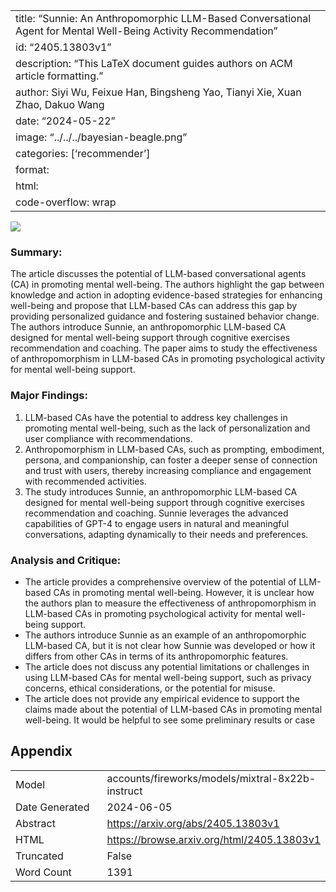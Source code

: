 
---
title: "Sunnie: An Anthropomorphic LLM-Based Conversational Agent for Mental Well-Being Activity Recommendation"
id: "2405.13803v1"
description: "This LaTeX document guides authors on ACM article formatting."
author: Siyi Wu, Feixue Han, Bingsheng Yao, Tianyi Xie, Xuan Zhao, Dakuo Wang
date: "2024-05-22"
image: "../../../bayesian-beagle.png"
categories: ['recommender']
format:
  html:
    code-overflow: wrap
---

![](../../../bayesian-beagle.png)

### Summary:

The article discusses the potential of LLM-based conversational agents (CA) in promoting mental well-being. The authors highlight the gap between knowledge and action in adopting evidence-based strategies for enhancing well-being and propose that LLM-based CAs can address this gap by providing personalized guidance and fostering sustained behavior change. The authors introduce Sunnie, an anthropomorphic LLM-based CA designed for mental well-being support through cognitive exercises recommendation and coaching. The paper aims to study the effectiveness of anthropomorphism in LLM-based CAs in promoting psychological activity for mental well-being support.

### Major Findings:

1. LLM-based CAs have the potential to address key challenges in promoting mental well-being, such as the lack of personalization and user compliance with recommendations.
2. Anthropomorphism in LLM-based CAs, such as prompting, embodiment, persona, and companionship, can foster a deeper sense of connection and trust with users, thereby increasing compliance and engagement with recommended activities.
3. The study introduces Sunnie, an anthropomorphic LLM-based CA designed for mental well-being support through cognitive exercises recommendation and coaching. Sunnie leverages the advanced capabilities of GPT-4 to engage users in natural and meaningful conversations, adapting dynamically to their needs and preferences.

### Analysis and Critique:

- The article provides a comprehensive overview of the potential of LLM-based CAs in promoting mental well-being. However, it is unclear how the authors plan to measure the effectiveness of anthropomorphism in LLM-based CAs in promoting psychological activity for mental well-being support.
- The authors introduce Sunnie as an example of an anthropomorphic LLM-based CA, but it is not clear how Sunnie was developed or how it differs from other CAs in terms of its anthropomorphic features.
- The article does not discuss any potential limitations or challenges in using LLM-based CAs for mental well-being support, such as privacy concerns, ethical considerations, or the potential for misuse.
- The article does not provide any empirical evidence to support the claims made about the potential of LLM-based CAs in promoting mental well-being. It would be helpful to see some preliminary results or case

## Appendix

|          |          |
|----------|----------|
| Model     | accounts/fireworks/models/mixtral-8x22b-instruct       |
| Date Generated     | 2024-06-05       |
| Abstract | [https://arxiv.org/abs/2405.13803v1](https://arxiv.org/abs/2405.13803v1)        |
| HTML     | [https://browse.arxiv.org/html/2405.13803v1](https://browse.arxiv.org/html/2405.13803v1)       |
| Truncated       | False       |
| Word Count       | 1391       |